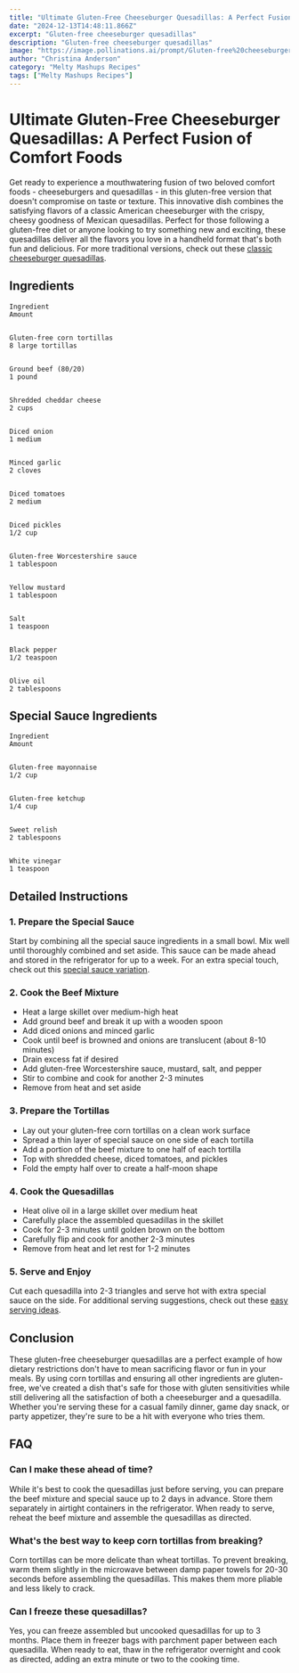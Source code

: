 ```yaml
---
title: "Ultimate Gluten-Free Cheeseburger Quesadillas: A Perfect Fusion of Comfort Foods"
date: "2024-12-13T14:48:11.866Z"
excerpt: "Gluten-free cheeseburger quesadillas"
description: "Gluten-free cheeseburger quesadillas"
image: "https://image.pollinations.ai/prompt/Gluten-free%20cheeseburger%20quesadillas%2C%20realistic%20photo%2C%20high%20quality%2C%204k?width=1024&height=1024&nologo=true"
author: "Christina Anderson"
category: "Melty Mashups Recipes"
tags: ["Melty Mashups Recipes"]
---
```


# Ultimate Gluten-Free Cheeseburger Quesadillas: A Perfect Fusion of Comfort Foods


Get ready to experience a mouthwatering fusion of two beloved comfort foods - cheeseburgers and quesadillas - in this gluten-free version that doesn't compromise on taste or texture. This innovative dish combines the satisfying flavors of a classic American cheeseburger with the crispy, cheesy goodness of Mexican quesadillas. Perfect for those following a gluten-free diet or anyone looking to try something new and exciting, these quesadillas deliver all the flavors you love in a handheld format that's both fun and delicious. For more traditional versions, check out these [classic cheeseburger quesadillas](https://healtystack.com/best-cheeseburger-quesadillas/).



## Ingredients




    Ingredient
    Amount


    Gluten-free corn tortillas
    8 large tortillas


    Ground beef (80/20)
    1 pound


    Shredded cheddar cheese
    2 cups


    Diced onion
    1 medium


    Minced garlic
    2 cloves


    Diced tomatoes
    2 medium


    Diced pickles
    1/2 cup


    Gluten-free Worcestershire sauce
    1 tablespoon


    Yellow mustard
    1 tablespoon


    Salt
    1 teaspoon


    Black pepper
    1/2 teaspoon


    Olive oil
    2 tablespoons





## Special Sauce Ingredients




    Ingredient
    Amount


    Gluten-free mayonnaise
    1/2 cup


    Gluten-free ketchup
    1/4 cup


    Sweet relish
    2 tablespoons


    White vinegar
    1 teaspoon





## Detailed Instructions


### 1. Prepare the Special Sauce

Start by combining all the special sauce ingredients in a small bowl. Mix well until thoroughly combined and set aside. This sauce can be made ahead and stored in the refrigerator for up to a week. For an extra special touch, check out this [special sauce variation](https://healtystack.com/cheeseburger-quesadillas-with-special-sauce/).



### 2. Cook the Beef Mixture


- Heat a large skillet over medium-high heat
- Add ground beef and break it up with a wooden spoon
- Add diced onions and minced garlic
- Cook until beef is browned and onions are translucent (about 8-10 minutes)
- Drain excess fat if desired
- Add gluten-free Worcestershire sauce, mustard, salt, and pepper
- Stir to combine and cook for another 2-3 minutes
- Remove from heat and set aside


### 3. Prepare the Tortillas


- Lay out your gluten-free corn tortillas on a clean work surface
- Spread a thin layer of special sauce on one side of each tortilla
- Add a portion of the beef mixture to one half of each tortilla
- Top with shredded cheese, diced tomatoes, and pickles
- Fold the empty half over to create a half-moon shape


### 4. Cook the Quesadillas


- Heat olive oil in a large skillet over medium heat
- Carefully place the assembled quesadillas in the skillet
- Cook for 2-3 minutes until golden brown on the bottom
- Carefully flip and cook for another 2-3 minutes
- Remove from heat and let rest for 1-2 minutes


### 5. Serve and Enjoy

Cut each quesadilla into 2-3 triangles and serve hot with extra special sauce on the side. For additional serving suggestions, check out these [easy serving ideas](https://healtystack.com/easy-cheeseburger-quesadillas/).



## Conclusion

These gluten-free cheeseburger quesadillas are a perfect example of how dietary restrictions don't have to mean sacrificing flavor or fun in your meals. By using corn tortillas and ensuring all other ingredients are gluten-free, we've created a dish that's safe for those with gluten sensitivities while still delivering all the satisfaction of both a cheeseburger and a quesadilla. Whether you're serving these for a casual family dinner, game day snack, or party appetizer, they're sure to be a hit with everyone who tries them.



## FAQ


### Can I make these ahead of time?

While it's best to cook the quesadillas just before serving, you can prepare the beef mixture and special sauce up to 2 days in advance. Store them separately in airtight containers in the refrigerator. When ready to serve, reheat the beef mixture and assemble the quesadillas as directed.



### What's the best way to keep corn tortillas from breaking?

Corn tortillas can be more delicate than wheat tortillas. To prevent breaking, warm them slightly in the microwave between damp paper towels for 20-30 seconds before assembling the quesadillas. This makes them more pliable and less likely to crack.



### Can I freeze these quesadillas?

Yes, you can freeze assembled but uncooked quesadillas for up to 3 months. Place them in freezer bags with parchment paper between each quesadilla. When ready to eat, thaw in the refrigerator overnight and cook as directed, adding an extra minute or two to the cooking time.


